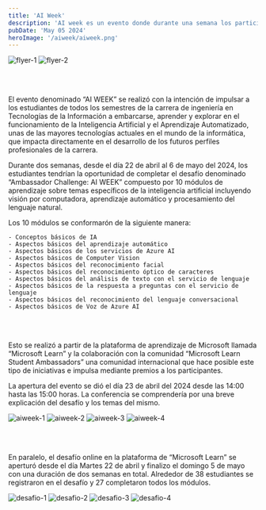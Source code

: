 ```yaml
---
title: 'AI Week'
description: 'AI week es un evento donde durante una semana los participante spodran aprender sobre inteligencia artificial y como epezar a usarla con la ayuda de Microsoft Azure.'
pubDate: 'May 05 2024'	
heroImage: '/aiweek/aiweek.png'
---
```


<div class="flex justify-center items-center gap-4 flex-wrap">
    <img src="/aiweek/flyer-1.jpg" alt="flyer-1" class="shadow-2xl shadow-gray-800" style={{ width: '500px', height: 'auto' }} />
	<img src="/aiweek/flyer-2.jpg" alt="flyer-2" class="shadow-2xl shadow-gray-800" style={{ width: '400px', height: 'auto' }} />
</div>

<br></br>

El evento denominado “AI WEEK” se realizó con la intención de impulsar a los estudiantes de todos los semestres de la carrera de ingeniería en Tecnologías de la Información a embarcarse, aprender y explorar en el funcionamiento de la Inteligencia Artificial y el Aprendizaje Automatizado, unas de las mayores tecnologías actuales en el mundo de la informática, que impacta directamente en el desarrollo de los futuros perfiles profesionales de la carrera.

Durante dos semanas, desde el día 22 de abril al 6 de mayo del 2024, los estudiantes tendrían la oportunidad de completar el desafío denominado “Ambassador Challenge: AI WEEK” compuesto por 10 módulos de aprendizaje sobre temas específicos de la inteligencia artificial incluyendo visión por computadora, aprendizaje automático y procesamiento del lenguaje natural.

Los 10 módulos se conformarón de la siguiente manera:

```
- Conceptos básicos de IA
- Aspectos básicos del aprendizaje automático
- Aspectos básicos de los servicios de Azure AI
- Aspectos básicos de Computer Vision
- Aspectos básicos del reconocimiento facial
- Aspectos básicos del reconocimiento óptico de caracteres
- Aspectos básicos del análisis de texto con el servicio de lenguaje
- Aspectos básicos de la respuesta a preguntas con el servicio de lenguaje
- Aspectos básicos del reconocimiento del lenguaje conversacional
- Aspectos básicos de Voz de Azure AI
```

<br></br>

Esto se realizó a partir de la plataforma de aprendizaje de Microsoft llamada “Microsoft Learn” y la colaboración con la comunidad “Microsoft Learn Student Ambassadors” una comunidad internacional que hace posible este tipo de iniciativas e impulsa mediante premios a los participantes.

La apertura del evento se dió el día 23 de abril del 2024 desde las 14:00 hasta las 15:00 horas. La conferencia se comprendería por una breve explicación del desafío y los temas del mismo.

<div class="flex justify-center items-center gap-4 flex-wrap">
	<img src="/aiweek/aiweek-1.jpg" alt="aiweek-1" class="shadow-2xl shadow-gray-800" style={{ width: '500px', height: 'auto' }} />
	<img src="/aiweek/aiweek-2.jpg" alt="aiweek-2" class="shadow-2xl shadow-gray-800" style={{ width: '400px', height: 'auto' }} />
	<img src="/aiweek/aiweek-3.jpg" alt="aiweek-3" class="shadow-2xl shadow-gray-800" style={{ width: '400px', height: 'auto' }} />
    <img src="/aiweek/aiweek-4.jpg" alt="aiweek-4" class="shadow-2xl shadow-gray-800" style={{ width: '500px', height: 'auto' }} />
</div>

<br></br>

En paralelo, el desafío online en la plataforma de “Microsoft Learn” se aperturó desde el día Martes 22 de abril y finalizo el domingo 5 de mayo con una duración de dos semanas en total. Alrededor de 38 estudiantes se registraron en el desafío y 27 completaron todos los módulos.

<div class="flex justify-center flex-wrap">
    <img src="/aiweek/challenge-1.png" alt="desafio-1" class="shadow-2xl shadow-gray-800" style={{ width: '800px', height: 'auto' }} />
    <img src="/aiweek/challenge-2.png" alt="desafio-2" class="shadow-2xl shadow-gray-800" style={{ width: '800px', height: 'auto' }} />
    <img src="/aiweek/challenge-3.png" alt="desafio-3" class="shadow-2xl shadow-gray-800" style={{ width: '800px', height: 'auto' }} />
    <img src="/aiweek/challenge-4.png" alt="desafio-4" class="shadow-2xl shadow-gray-800" style={{ width: '800px', height: 'auto' }} />
</div>
